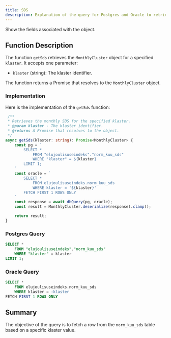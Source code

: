 ```yaml
---
title: SDS
description: Explanation of the query for Postgres and Oracle to retrieve the MonthlyCluster object based on klaster.
---
```


<Card title="Fields for Norm Kuu Sds / Monthly Cluster Object" icon="link" href="/database/tables/norm_kuu_sds">Show the fields associated with the object.</Card>

## Function Description

The function `getSds` retrieves the `MonthlyCluster` object for a specified `klaster`. It accepts one parameter:

- `klaster` (string): The klaster identifier.

The function returns a Promise that resolves to the `MonthlyCluster` object.


### Implementation

Here is the implementation of the `getSds` function:

```typescript
 /**
 * Retrieves the monthly SDS for the specified klaster.
 * @param klaster - The klaster identifier.
 * @returns A Promise that resolves to the object.
 */
async getSds(klaster: string): Promise<MonthlyCluster> {
    const pg = `
        SELECT *
            FROM "elujoulisuseindeks"."norm_kuu_sds"
            WHERE "klaster" = ${klaster}
        LIMIT 1;
    `
    const oracle = `
        SELECT *
            FROM elujoulisuseindeks.norm_kuu_sds
            WHERE klaster = '${klaster}'
        FETCH FIRST 1 ROWS ONLY
    `
    const response = await dbQuery(pg, oracle);
    const result = MonthlyCluster.deserialize(response).clamp();

    return result;
}
```

### Postgres Query
```sql
SELECT *
    FROM "elujoulisuseindeks"."norm_kuu_sds"
    WHERE "klaster" = klaster
LIMIT 1;
```

### Oracle Query
```sql
SELECT *
    FROM elujoulisuseindeks.norm_kuu_sds
    WHERE klaster = :klaster
FETCH FIRST 1 ROWS ONLY
```

## Summary
The objective of the query is to fetch a row from the `norm_kuu_sds` table based on a specific klaster value.